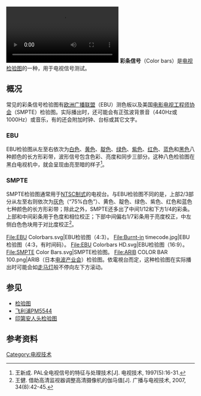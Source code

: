 [[File:SMPTE_bars_and_tone.ogv|thumb]]
'''彩条信号'''（Color bars）是[[电视|电视]][[检验图|检验图]]的一种，用于电视信号测试。

==概况==
常见的彩条信号检验图有[[欧洲广播联盟|欧洲广播联盟]]（EBU）测色板以及美国[[电影电视工程师协会|电影电视工程师协会]]（SMPTE）检验图。实际播出时，还可能会有正弦波背景音（440Hz或1000Hz）或音乐，有的还会附加时钟、台标或其它文字。

===EBU===
EBU检验图从左至右依次为[[白色|白色]]、[[黄色|黄色]]、[[靛色|靛色]]、[[绿色|绿色]]、[[紫色|紫色]]、[[红色|红色]]、[[蓝色|蓝色]]和[[黑色|黑色]]八种颜色的长方形彩带，波形信号包含色彩、亮度和同步三部分。这种八色检验图在黑白电视机中，就会呈现由亮至暗的样子<ref>王新成. PAL全电视信号的特征与处理技术[J]. 电视技术, 1997(5):16-31.</ref>。

===SMPTE===
SMPTE检验图通常用于[[NTSC制式|NTSC制式]]的电视台。与EBU检验图不同的是，上部2/3部分从左至右则依次为[[灰色|灰色]]（“75%白色”）、黄色、靛色、绿色、紫色、红色和蓝色七种颜色的长方形彩带；除此之外，SMPTE还多出了中间1/12和下方1/4的彩条。上部和中间彩条用于色度和相位校正；下部中间偏右1/7彩条用于亮度校正，中左侧白色色块用于对比度校正<ref>王健. 借助高清监视器调整高清摄像机的伽马值[J]. 广播与电视技术, 2007, 34(8):42-45.</ref>。

<gallery>
File:EBU Colorbars.svg|EBU检验图（4:3）。
File:Burnt-in timecode.jpg|EBU检验图（4:3，有时间码）。
File:EBU Colorbars HD.svg|EBU检验图（16:9）。
File:SMPTE Color Bars.svg|SMPTE检验图。
File:ARIB COLOR BAR 100.png|ARIB（日本[[电波产业会|电波产业会]]）检验图。依電視台而定，这种检验图在实际播出时可能会如[[走马灯|走马灯]]般不停向左下方滚动。
</gallery>

==参见==
*[[检验图|检验图]]
*[[飞利浦PM5544|飞利浦PM5544]]
*[[印第安人头检验图|印第安人头检验图]]

==参考资料==
{{reflist}}

{{标准测试项目}}

[[Category:电视技术|Category:电视技术]]